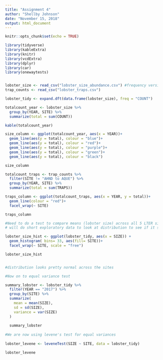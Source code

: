 ```yaml
---
title: "Assignment 4"
author: "Shellby Johnson"
date: "November 15, 2018"
output: html_document
---
```


```r
knitr::opts_chunk$set(echo = TRUE)
```

```r
library(tidyverse)
library(kableExtra)
library(knitr)
library(vcdExtra)
library(dplyr)
library(car)
library(onewaytests)


lobster_size <- read_csv("lobster_size_abundance.csv") #frequency version of lobster size data
trap_counts <- read_csv("lobster_traps.csv")

lobster_tidy <- expand.dft(data.frame(lobster_size), freq = "COUNT")
```


```r
totalcount_year <- lobster_size %>% 
  group_by(YEAR, SITE) %>% 
  summarize(total = sum(COUNT))

kable(totalcount_year)

size_column <- ggplot(totalcount_year, aes(x = YEAR))+
  geom_line(aes(y = total), colour = "blue")+
  geom_line(aes(y = total), colour = "red")+
  geom_line(aes(y = total), colour = "purple")+
  geom_line(aes(y = total), colour = "green")+
  geom_line(aes(y = total), colour = "black")

size_column

totalcount_traps <- trap_counts %>%
  filter(SITE != "AHND to AQUE") %>% 
  group_by(YEAR, SITE) %>% 
  summarize(total = sum(TRAPS))

traps_column <- ggplot(totalcount_traps, aes(x = YEAR, y = total))+
  geom_line(colour = "red")+
  facet_wrap(~ SITE)

traps_column
```


```r
#Need to do a test to compare means (lobster size) across all 5 LTER sites
# will do short exploratory data to look at distribution to see if it satisfies assumptions for parametric ANOVA test

lobster_size_hist <- ggplot(lobster_tidy, aes(x = SIZE)) + 
  geom_histogram( bins= 33, aes(fill= SITE))+
  facet_wrap(~ SITE, scale = "free")

lobster_size_hist


#distribution looks pretty normal across the sites

#Now on to equal variance test

summary_lobster <- lobster_tidy %>% 
  filter(YEAR == "2017") %>% 
  group_by(SITE) %>% 
  summarize(
    mean = mean(SIZE),
    sd = sd(SIZE),
    variance = var(SIZE)
  )
  
  summary_lobster
  
#We are now using levene's test for equal variances
  
lobster_levene <- leveneTest(SIZE ~ SITE, data = lobster_tidy)

lobster_levene

```

